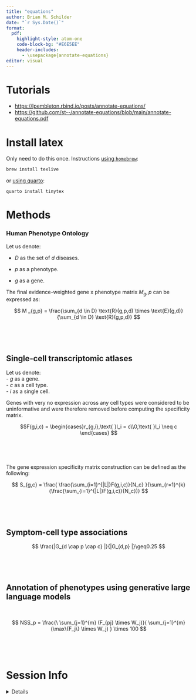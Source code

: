 ```yaml
---
title: "equations"
author: Brian M. Schilder
date: "`r Sys.Date()`"
format:
  pdf:
    highlight-style: atom-one
    code-block-bg: "#E6E5EE"
    header-includes:
      - \usepackage{annotate-equations}
editor: visual  
---
```


# Tutorials

-   <https://lpembleton.rbind.io/posts/annotate-equations/>
-   <https://github.com/st--/annotate-equations/blob/main/annotate-equations.pdf>

# Install latex

Only need to do this once. 
Instructions [using `homebrew`](https://formulae.brew.sh/formula/texlive): 

``` bash
brew install texlive
```
or [using quarto](https://quarto.org/docs/get-started/authoring/rstudio.html#format-options): 
```bash
quarto install tinytex
```


# Methods

### Human Phenotype Ontology

Let us denote:

- $D$ as the set of $d$ diseases.

- $p$ as a phenotype.

- $g$ as a gene.

The final evidence-weighted gene x phenotype matrix $M_g,p$ can be expressed as:

$$
M _{g,p} = \frac{\sum_{d \in D} \text{R}(g,p,d) \times \text{E}(g,d)}{\sum_{d \in D} \text{R}(g,p,d)} 
$$

\

```{=tex}
\begin{equation*}
  \eqnmarkbox[NavyBlue]{n1}{M_{g,p}}
  =
  \frac{
    \eqnmarkbox[Cerulean]{n3a}{\sum_{d \in D}}
    \eqnmarkbox[blue]{n4a}{R(g,p,d)} 
    \times 
    \eqnmarkbox[BlueViolet]{n5}{E(g,d)}  
  }{
    \eqnmarkbox[Cerulean]{n3b}{\sum_{d \in D}}
    \eqnmarkbox[blue]{n4b}{R(g,p,d)}
  }
\end{equation*}
\annotate[yshift=1em]{left}{n1}{Weighted gene-by-phenotype \\evidence score matrix} 
\annotate[yshift=-2em]{below,left}{n3a,n3b}{Iterate over all diseases}
\annotate[yshift=-2.5em,xshift=2.5em]{below,right}{n4a,n4b}{Binary gene-by-phenotype \\relationship matrix,\\ (1=relationship, 0=no relationship)}
\annotate[yshift=2em]{left}{n5}{Weighted gene-by-disease \\evidence score matrix}
```
\

## Single-cell transcriptomic atlases

Let us denote:\
- $g$ as a gene.\
- $c$ as a cell type.\
- $i$ as a single cell.


Genes with very no expression across any cell types were considered to be uninformative and were therefore removed before computing the specificity matrix. 

$$F(g,i,c) = \begin{cases}r_{g,i},\text{ }l_i = c\\0,\text{ }l_i \neq c \end{cases}
$$

\

```{=tex}
\begin{equation*}
  \eqnmarkbox[purple]{f1}{F(g,i,c)}
  =
  \begin{cases}
  \eqnmarkbox[WildStrawberry]{f2}{r_{g,i}},
  \text{ }l_i = c\\0,
  \text{ }l_i \neq c 
  \end{cases}
\end{equation*}
\annotate[yshift=1em]{left}{f1}{Filtered gene-by-cell expression matrix} 
\annotate[yshift=2em]{left}{f2}{Expression of gene $g$ in cell $i$} 
```
\

The gene expression specificity matrix construction can be defined as the following:

$$
S_{g,c} = \frac{
\frac{\sum_{i=1}^{|L|}F(g,i,c)}{N_c}
}{\sum_{r=1}^{k}(\frac{\sum_{i=1}^{|L|}F(g,i,c)}{N_c})}
$$

\

```{=tex}
\begin{equation*}
  \eqnmarkbox[orange]{s1}{S_{g,c}}
  =
  \frac{
    \eqnmarkbox[purple]{s3a}{
      \frac{
        \sum_{i=1}^{|L|} F(g,i,c)
      }{
        N_c  
      }
    } 
  }{
   \eqnmarkbox[OrangeRed]{s6}{\sum_{r=1}^{k}}(
     \eqnmarkbox[purple]{s3b}{
      \frac{
        \sum_{i=1}^{|L|} F(g,i,c)
      }{
        N_c  
      }
    } 
   ) 
  }
\end{equation*}
\annotate[yshift=1em]{left}{s1}{Gene-by-cell type specificity matrix} 
\annotate[yshift=2em]{left}{s3a,s3b}{Compute mean expression of each gene per cell type} 
\annotate{below,left}{s6}{Compute row sums of \\mean gene-by-cell type matrix}
```
\

## Symptom-cell type associations

$$
\frac{|G_{d \cap p \cap c} |}{|G_{d,p} |}\geq0.25
$$

\

```{=tex}
\begin{equation*}
  \frac{
     \eqnmarkbox[Chartreuse3]{g1}{|G_{d \cap p \cap c} |}
    }{
       \eqnmarkbox[Emerald]{g2}{|G_{d,p}|}} 
  \geq \eqnmarkbox[SeaGreen]{g3}{.25} 
\end{equation*}
\annotate[yshift=1em]{left}{g1}{Intersect between \\symptom genes ($G_{d,p}$) and driver genes ($G_{p,c}$)} 
\annotate[yshift=-1em]{below,left}{g2}{Symptom genes \\(i.e. genes annotated to a phenotype\\ via a specific disease)} 
\annotate[yshift=-1em]{below,right}{g3}{Minimum proportion of overlap \\between $G_{d,p,c}$ and $G_{d,p}$} 
```
\

## Annotation of phenotypes using generative large language models

\

$$ 
NSS_p = 
\frac{\
\sum_{j=1}^{m} (F_{pj} \times W_j)}{ 
\sum_{j=1}^{m}(\max\{F_j\} \times W_j)
} \times 100 
$$

\

\

```{=tex}
\begin{equation*}
  \eqnmarkbox[Brown4]{nss}{NSS_p}
  =
  \frac{ 
    \eqnmarkbox[Goldenrod]{nss2}{\sum_{j=1}^{m}} 
    (
      \eqnmarkbox[Goldenrod4]{nss3}{F_{pj}}
      \times 
      \eqnmarkbox[IndianRed4]{nss4}{W_j}
    )
    }{
    \eqnmarkbox[Tan]{nss5}{\sum_{j=1}^{m}(\max\{F_j\} \times W_j)} 
  } \times 100
\end{equation*}
\annotate[yshift=1em]{left}{nss}{Normalised Severity Score \\for each phenotype}
\annotate[yshift=3em]{left}{nss2}{Sum of weighted annotation values \\across all metrics}
\annotate[yshift=3em]{right}{nss3}{Numerically encoded annotation value \\of metric $j$ for phenotype $p$}
\annotate[yshift=1em]{right}{nss4}{Weight for metric $j$} 
\annotate[yshift=-1em]{below,right}{nss5}{Theoretical maximum severity score} 
```
# Session Info

<details>

```r
utils::sessionInfo()
```

</details>
